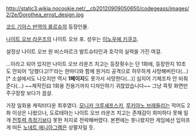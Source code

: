 http://static3.wikia.nocookie.net/__cb20120909050650/codegeass/images/2/2e/Dorothea_ernst_design.jpg

[[코드 기아스 반역의 를르슈]]의 등장인물.

[[나이트 오브 라운즈]]의 나이트 오브 포. 성우는 [[이노우에 키쿠코]].

설정상 나이트 오브 원 비스마르크 발트슈타인과 호각의 실력을 가진 여걸.

…이라고 되어 있지만 나이트 오브 라운즈 치고는 등장횟수는 단 1화에, 등장한지 10초도 안되어 '당했다고!?'라는 한마디와 함께 원거리 공격으로 허무하게 사망해버린다(…)[* 소설에서도 나오지만 역시 '''1페이지'''도 못가서 사망한다(…)] 심지어 기체조차 안 비춰준다(…) ~~제작진曰 1회용 전용기까지 디자인하기 귀찮았습니다~~ 그냥 콕핏 화면만 주구장창 보다가 끔살.

가장 일회용 캐릭터다운 최후였다. [[모니카 크루셰프스키]], [[루키아노 브래들리]]는 적어도 2화 이상은 나왔으나, 도로테아는 나이트 오브 라운즈 치고는 존재감이 희미하다 못해 일개 [[전투력 측정기]]보다 못한 처지로 전락해버렸다. 본편에는 못나왔지만 게임에선 입아프게 떠든 [[노네트 에니아그램]]은 상팔자일 듯.

